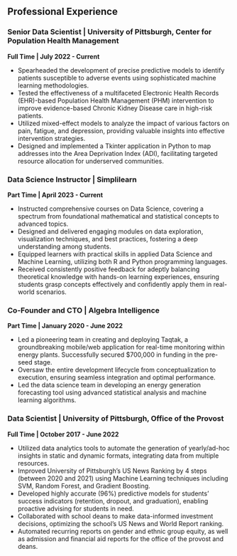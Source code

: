 

## Professional Experience

### Senior Data Scientist \| University of Pittsburgh, Center for Population Health Management

**Full Time \| July 2022 - Current**

-   Spearheaded the development of precise predictive models to identify patients susceptible to adverse events using sophisticated machine learning methodologies.
-   Tested the effectiveness of a multifaceted Electronic Health Records (EHR)-based Population Health Management (PHM) intervention to improve evidence-based Chronic Kidney Disease care in high-risk patients.
-   Utilized mixed-effect models to analyze the impact of various factors on pain, fatigue, and depression, providing valuable insights into effective intervention strategies.
-   Designed and implemented a Tkinter application in Python to map addresses into the Area Deprivation Index (ADI), facilitating targeted resource allocation for underserved communities.

### Data Science Instructor \| Simplilearn

**Part Time \| April 2023 - Current**

-   Instructed comprehensive courses on Data Science, covering a spectrum from foundational mathematical and statistical concepts to advanced topics.
-   Designed and delivered engaging modules on data exploration, visualization techniques, and best practices, fostering a deep understanding among students.
-   Equipped learners with practical skills in applied Data Science and Machine Learning, utilizing both R and Python programming languages.
-   Received consistently positive feedback for adeptly balancing theoretical knowledge with hands-on learning experiences, ensuring students grasp concepts effectively and confidently apply them in real-world scenarios.

### Co-Founder and CTO \| Algebra Intelligence

**Part Time \| January 2020 - June 2022**

-   Led a pioneering team in creating and deploying Taqtak, a groundbreaking mobile/web application for real-time monitoring within energy plants. Successfully secured \$700,000 in funding in the pre-seed stage.
-   Oversaw the entire development lifecycle from conceptualization to execution, ensuring seamless integration and optimal performance.
-   Led the data science team in developing an energy generation forecasting tool using advanced statistical analysis and machine learning algorithms.

### Data Scientist \| University of Pittsburgh, Office of the Provost

**Full Time \| October 2017 - June 2022**

-   Utilized data analytics tools to automate the generation of yearly/ad-hoc insights in static and dynamic formats, integrating data from multiple resources.
-   Improved University of Pittsburgh's US News Ranking by 4 steps (between 2020 and 2021) using Machine Learning techniques including SVM, Random Forest, and Gradient Boosting.
-   Developed highly accurate (96%) predictive models for students' success indicators (retention, dropout, and graduation), enabling proactive advising for students in need.
-   Collaborated with school deans to make data-informed investment decisions, optimizing the school's US News and World Report ranking.
-   Automated recurring reports on gender and ethnic group equity, as well as admission and financial aid reports for the office of the provost and deans.
